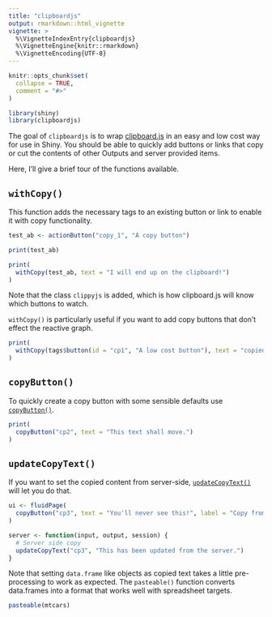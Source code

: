 ```yaml
---
title: "clipboardjs"
output: rmarkdown::html_vignette
vignette: >
  %\VignetteIndexEntry{clipboardjs}
  %\VignetteEngine{knitr::rmarkdown}
  %\VignetteEncoding{UTF-8}
---
```


```r
knitr::opts_chunk$set(
  collapse = TRUE,
  comment = "#>"
)
```

```r
library(shiny)
library(clipboardjs)
```

The goal of `clipboardjs` is to wrap [clipboard.js](http://www.clipboardjs.com) in an easy and low cost way for use in Shiny. You should be able to quickly add buttons or links that copy or cut the contents of other Outputs and server provided items. 

Here, I'll give a brief tour of the functions available.

## `withCopy()`

This function adds the necessary tags to an existing button or link to enable it with copy functionality.

```r
test_ab <- actionButton("copy_1", "A copy button")

print(test_ab)

print(
  withCopy(test_ab, text = "I will end up on the clipboard!")
)
```

Note that the class `clippyjs` is added, which is how clipboard.js will know which buttons to watch.

`withCopy()` is particularly useful if you want to add copy buttons that don't effect the reactive graph.

```r
print(
  withCopy(tags$button(id = "cp1", "A low cost button"), text = "copied text")
)
```

## `copyButton()`

To quickly create a copy button with some sensible defaults use [`copyButton()`].
```r
print(
  copyButton("cp2", text = "This text shall move.")
)
```

## `updateCopyText()`

If you want to set the copied content from server-side, [`updateCopyText()`] will let you do that.

```r
ui <- fluidPage(
  copyButton("cp3", text = "You'll never see this!", label = "Copy from Server")
)

server <- function(input, output, session) {
  # Server side copy
  updateCopyText("cp3", "This has been updated from the server.")
}
```

Note that setting `data.frame` like objects as copied text takes a little pre-processing to work as expected. The `pasteable()` function converts data.frames into a format that works well with spreadsheet targets.

```r
pasteable(mtcars)
```
